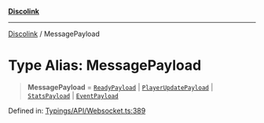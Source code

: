 [**Discolink**](../README.md)

***

[Discolink](../globals.md) / MessagePayload

# Type Alias: MessagePayload

> **MessagePayload** = [`ReadyPayload`](../interfaces/ReadyPayload.md) \| [`PlayerUpdatePayload`](../interfaces/PlayerUpdatePayload.md) \| [`StatsPayload`](../interfaces/StatsPayload.md) \| [`EventPayload`](EventPayload.md)

Defined in: [Typings/API/Websocket.ts:389](https://github.com/Archayu/discolink/blob/ddfd70ea55cc6996bf3567765f64fb3824cd3f79/src/Typings/API/Websocket.ts#L389)
